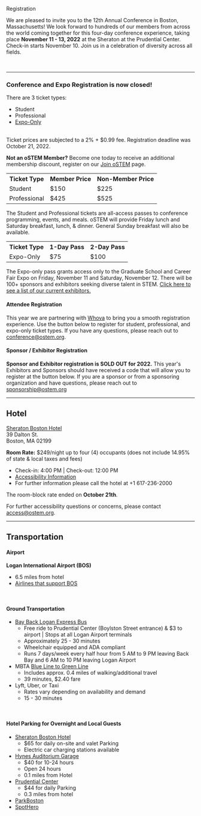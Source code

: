 
<SiteLayout title="Registration">

<div className="border-b-4 border-deepwater border-solid pb-4 mb-4 text-center">
    <p className="text-5xl font-display font-medium">
        Registration
    </p>
</div>

We are pleased to invite you to the 12th Annual Conference in Boston, Massachusetts! We look forward to hundreds of our members from across the world coming together for this four-day conference experience, 
taking place **November 11 - 13, 2022** at the Sheraton at the Prudential Center. Check-in starts November 10. Join us in a celebration of diversity across all fields.

<br />

***

### Conference and Expo Registration is now closed! 

There are 3 ticket types:
 - Student
 - Professional
 - [Expo-Only](https://whova.com/embedded/exhibitor/SNc2J%40thQEVqUcP3e12zVKZLxJmuXxrYvZoEIzhRaow%3D/?utc_source=ems)

<br />
Ticket prices are subjected to a 2% + $0.99 fee. Registration deadline was October 21, 2022.

**Not an oSTEM Member?** Become one today to receive an additional membership discount, register on our [Join oSTEM](https://ostem.org/page/how-to-join-ostem) page. 

<TopicSquare title="Full Conference Tickets" borderColor="border-green-500">
<table className="table-fixed text-center">
    <tr>
        <th>Ticket Type</th>
        <th>Member Price</th>
        <th>Non-Member Price</th>
    </tr>
    <tr>
        <td>Student</td>
        <td>$150</td>
        <td>$225</td>
    </tr>
    <tr>
        <td>Professional</td>
        <td>$425</td>
        <td>$525</td>
    </tr>
</table>

The Student and Professional tickets are all-access passes to conference programming, events, and meals.
oSTEM will provide Friday lunch and Saturday breakfast, lunch, & dinner. General Sunday breakfast will also be available.
</TopicSquare>

<TopicSquare title="Expo-Only Tickets" borderColor="border-blue-500">
<table className="table-fixed text-center">
    <tr>
        <th>Ticket Type</th>
        <th>1-Day Pass</th>
        <th>2-Day Pass</th>
    </tr>
    <tr>
        <td>Expo-Only</td>
        <td>$75</td>
        <td>$100</td>
    </tr>
</table>

The Expo-only pass grants access only to the Graduate School and Career Fair Expo on Friday, November 11 and Saturday, November 12. There will be 100+ sponsors and exhibitors seeking diverse talent in STEM. [Click here to see a list of our current exhibitors.](https://whova.com/embedded/exhibitor/SNc2J%40thQEVqUcP3e12zVKZLxJmuXxrYvZoEIzhRaow%3D/?utc_source=ems)

</TopicSquare>

#### Attendee Registration
This year we are partnering with [Whova](https://whova.com/) to bring you a smooth registration experience. Use the button below to register for student, professional, and expo-only ticket types.
If you have any questions, please reach out to conference@ostem.org.

#### Sponsor / Exhibitor Registration
**Sponsor and Exhibitor registration is SOLD OUT for 2022.** This year's Exhibitors and Sponsors should have received a code that will allow you to register at the button below.
If you are a sponsor or from a sponsoring organization and have questions, please reach out to sponsorship@ostem.org

***

## Hotel

[Sheraton Boston Hotel](https://www.marriott.com/en-us/hotels/bosbo-sheraton-boston-hotel/overview/) <br/>
39 Dalton St. <br/>
Boston, MA 02199

**Room Rate:** $249/night up to four (4) occupants (does not include 14.95% of state & local taxes and fees)
- Check-in: 4:00 PM | Check-out: 12:00 PM
- [Accessibility Information](https://www.marriott.com/en-us/hotels/bosbo-sheraton-boston-hotel/overview/#access:~:text=617%2D236%2D2000-,Accessible,-Hotel%20Features)
- For further information please call the hotel at +1 617-236-2000

The room-block rate ended on **October 21th**.

For further accessibility questions or concerns, please contact access@ostem.org.

***

## Transportation

#### Airport
**Logan International Airport (BOS)**
- 6.5 miles from hotel
- [Airlines that support BOS](https://www.massport.com/logan-airport/flights/airlines/)

<br />

#### Ground Transportation
- [Bay Back Logan Express Bus](https://www.massport.com/logan-airport/to-from-logan/transportation-options/logan-express/back-bay/)
     - Free ride to Prudential Center (Boylston Street entrance) & $3 to airport | Stops at all Logan Airport terminals
     - Approximately 25 - 30 minutes
     - Wheelchair equipped and ADA compliant
     - Runs 7 days/week every half hour from 5 AM to 9 PM leaving Back Bay and 6 AM to 10 PM leaving Logan Airport
- MBTA [Blue Line to Green Line](https://goo.gl/maps/vTQyTBpLvmbqHKJTA)
    - Includes approx. 0.4 miles of walking/additional travel
    - 39 minutes, $2.40 fare
- Lyft, Uber, or Taxi
    - Rates vary depending on availability and demand
    - 15 - 30 minutes

<br />

#### Hotel Parking for Overnight and Local Guests
- [Sheraton Boston Hotel](https://www.marriott.com/en-us/hotels/bosbo-sheraton-boston-hotel/overview/)
    - $65 for daily on-site and valet Parking
    - Electric car charging stations available
- [Hynes Auditorium Garage](https://www.pilgrimparking.com/boston-parking-garages/hynes-auditorium-garage)
    - $40 for 10-24 hours
    - Open 24 hours
    - 0.1 miles from Hotel
- [Prudential Center](https://www.prudentialcenter.com/visit/parking/)
    - $44 for daily Parking
    - 0.3 miles from hotel
- [ParkBoston](https://park.boston.gov/)
- [SpotHero](https://spothero.com/)

</SiteLayout>
